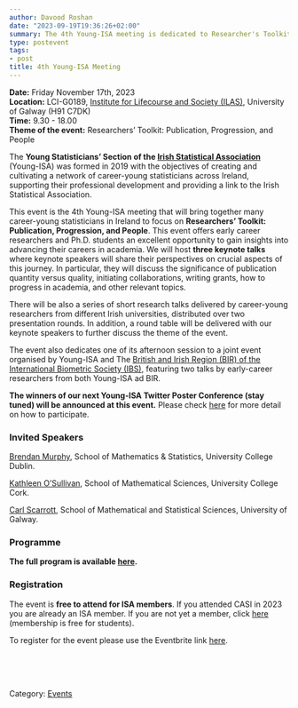 ```yaml
---
author: Davood Roshan
date: "2023-09-19T19:36:26+02:00"
summary: The 4th Young-ISA meeting is dedicated to Researcher's Toolkit - Publication, Progression, and People.
type: postevent
tags:
- post
title: 4th Young-ISA Meeting
---
```


**Date:** Friday November 17th, 2023 <br>
**Location:** LCI-G0189, [Institute for Lifecourse and Society (ILAS)](https://maps.app.goo.gl/UGbrNg1EFggGUqJs6), University of Galway (H91 C7DK) <br>
**Time:** 9.30 - 18.00 <br>
**Theme of the event:** Researchers’ Toolkit: Publication, Progression, and People <br>

The **Young Statisticians' Section of the <a href="https://istat.ie/" target="_blank">Irish Statistical Association**</a> (Young-ISA) was formed in 2019 with the objectives of creating and cultivating a network of career-young statisticians across Ireland, supporting their professional development and providing a link to the Irish Statistical Association.</p>

This event is the 4th Young-ISA meeting that will bring together many career-young statisticians in Ireland to focus on **Researchers’ Toolkit: Publication, Progression, and People**. This event offers early career researchers and Ph.D. students an excellent opportunity to gain insights into advancing their careers in academia. We will host **three keynote talks** where keynote speakers will share their perspectives on crucial aspects of this journey. In particular, they will discuss the significance of publication quantity versus quality, initiating collaborations, writing grants, how to progress in academia, and other relevant topics. 

There will be also a series of short research talks delivered by career-young researchers from different Irish universities, distributed over two presentation rounds. In addition, a round table will be delivered with our keynote speakers to further discuss the theme of the event. 

The event also dedicates one of its afternoon session to a joint event organised by Young-ISA and The [British  and Irish Region (BIR) of the International Biometric Society (IBS)](https://bir.biometricsociety.org/home), featuring two talks by early-career researchers from both Young-ISA ad BIR.  


**The winners of our next Young-ISA Twitter Poster Conference (stay tuned) will be announced at this event.** Please check [here](/events/posts/2023-17-11-poster-conference-2023/) for more detail on how to participate. 

### Invited Speakers

[Brendan Murphy](https://people.ucd.ie/brendan.murphy), School of Mathematics & Statistics, University College Dublin. <br>

[Kathleen O'Sullivan](http://research.ucc.ie/profiles/D019/kathleenosullivan), School of Mathematical Sciences, University College Cork. <br>

[Carl Scarrott](https://www.universityofgalway.ie/our-research/people/mathematical-statistical-sciences/carlscarrott/), School of Mathematical and Statistical Sciences, University of Galway. <br>

### Programme

**The full program is available [here](/events/posts/4th_Y-ISA_meeting_abstracts.pdf).**


### Registration
The event is **free to attend for ISA members**. If you attended CASI in 2023 you are already an ISA member. If you are not yet a member, click [here](https://istat.ie/n2020/join-isa/) (membership is free for students).

To register for the event please use the Eventbrite link [here](https://www.eventbrite.ie/e/4th-young-isa-meeting-tickets-722097050717?aff=oddtdtcreator).



<br>
<br>
<br>

Category: [<u>Events</u>](/events/)
